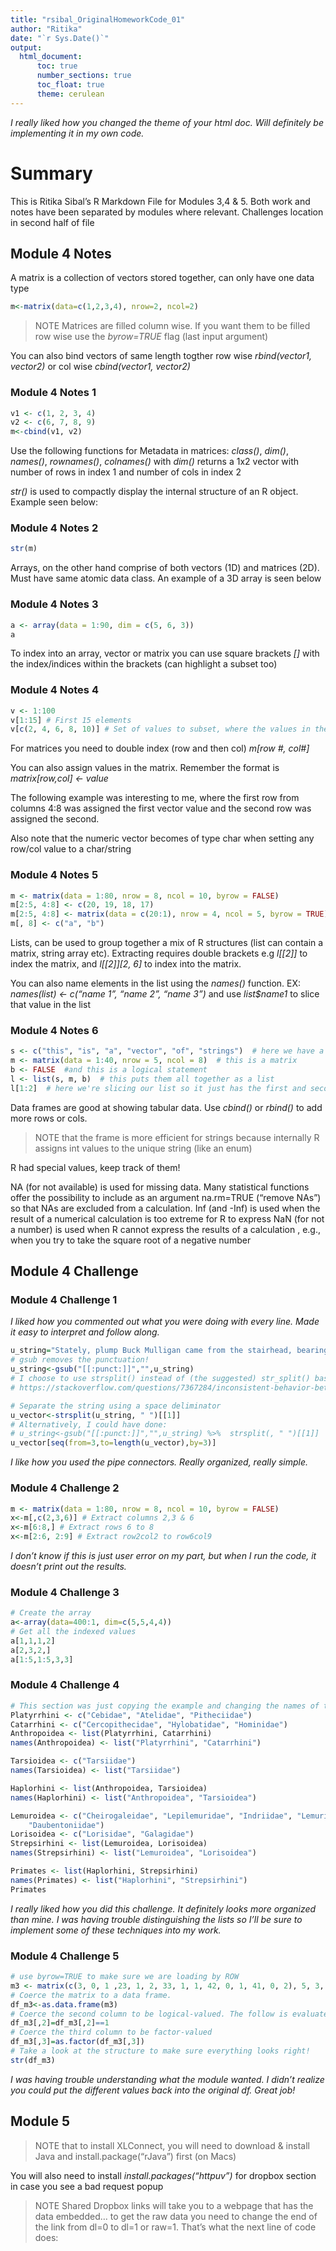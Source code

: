 ```yaml
---
title: "rsibal_OriginalHomeworkCode_01"
author: "Ritika"
date: "`r Sys.Date()`"
output: 
  html_document:
      toc: true
      number_sections: true
      toc_float: true
      theme: cerulean
---
```


*I really liked how you changed the theme of your html doc. Will definitely be implementing it in my own code.*

# Summary

This is Ritika Sibal's R Markdown File for Modules 3,4 & 5. Both work and notes have been separated by modules where relevant. Challenges location in second half of file

## Module 4 Notes

A matrix is a collection of vectors stored together, can only have one data type

```r
m<-matrix(data=c(1,2,3,4), nrow=2, ncol=2)
```

> NOTE Matrices are filled column wise. If you want them to be filled row wise use the *byrow=TRUE* flag (last input argument)

You can also bind vectors of same length togther row wise *rbind(vector1, vector2)* or col wise *cbind(vector1, vector2)*

### Module 4 Notes 1

```r
v1 <- c(1, 2, 3, 4)
v2 <- c(6, 7, 8, 9)
m<-cbind(v1, v2)
```

Use the following functions for Metadata in matrices: *class()*, *dim()*, *names()*, *rownames()*, *colnames()* with *dim()* returns a 1x2 vector with number of rows in index 1 and number of cols in index 2

*str()* is used to compactly display the internal structure of an R object. Example seen below:

### Module 4 Notes 2

```r
str(m)
```

Arrays, on the other hand comprise of both vectors (1D) and matrices (2D). Must have same atomic data class. An example of a 3D array is seen below

### Module 4 Notes 3

```r
a <- array(data = 1:90, dim = c(5, 6, 3))
a
```

To index into an array, vector or matrix you can use square brackets *[]* with the index/indices within the brackets (can highlight a subset too)

### Module 4 Notes 4

```r
v <- 1:100 
v[1:15] # First 15 elements
v[c(2, 4, 6, 8, 10)] # Set of values to subset, where the values in the brackets reflect the indices to subset, not the actual values
```

For matrices you need to double index (row and then col) *m[row #, col#]*

You can also assign values in the matrix. Remember the format is *matrix[row,col] \<- value*

The following example was interesting to me, where the first row from columns 4:8 was assigned the first vector value and the second row was assigned the second.

Also note that the numeric vector becomes of type char when setting any row/col value to a char/string

### Module 4 Notes 5

```r
m <- matrix(data = 1:80, nrow = 8, ncol = 10, byrow = FALSE)
m[2:5, 4:8] <- c(20, 19, 18, 17)
m[2:5, 4:8] <- matrix(data = c(20:1), nrow = 4, ncol = 5, byrow = TRUE)
m[, 8] <- c("a", "b")
```

Lists, can be used to group together a mix of R structures (list can contain a matrix, string array etc). Extracting requires double brackets e.g *l[[2]]* to index the matrix, and *l[[2]][2, 6]* to index into the matrix.

You can also name elements in the list using the *names()* function. EX: *names(list) \<- c("name 1", "name 2", "name 3")* and use *list\$name1* to slice that value in the list

### Module 4 Notes 6

```r
s <- c("this", "is", "a", "vector", "of", "strings")  # here we have a vector
m <- matrix(data = 1:40, nrow = 5, ncol = 8)  # this is a matrix
b <- FALSE  #and this is a logical statement
l <- list(s, m, b)  # this puts them all together as a list
l[1:2]  # here we're slicing our list so it just has the first and second elements. LIST SLICING
```

Data frames are good at showing tabular data. Use *cbind()* or *rbind()* to add more rows or cols.

> NOTE that the frame is more efficient for strings because internally R assigns int values to the unique string (like an enum)

R had special values, keep track of them!

NA (for not available) is used for missing data. Many statistical functions offer the possibility to include as an argument na.rm=TRUE ("remove NAs") so that NAs are excluded from a calculation. Inf (and -Inf) is used when the result of a numerical calculation is too extreme for R to express NaN (for not a number) is used when R cannot express the results of a calculation , e.g., when you try to take the square root of a negative number

## Module 4 Challenge

### Module 4 Challenge 1

*I liked how you commented out what you were doing with every line. Made it easy to interpret and follow along.*

```r
u_string="Stately, plump Buck Mulligan came from the stairhead, bearing a bowl of lather on which a mirror and a razor lay crossed."
# gsub removes the punctuation!
u_string<-gsub("[[:punct:]]","",u_string)
# I choose to use strsplit() instead of (the suggested) str_split() based on the information found
# https://stackoverflow.com/questions/7367284/inconsistent-behavior-between-str-split-and-strsplit

# Separate the string using a space deliminator
u_vector<-strsplit(u_string, " ")[[1]]
# Alternatively, I could have done:
# u_string<-gsub("[[:punct:]]","",u_string) %>%  strsplit(, " ")[[1]]
u_vector[seq(from=3,to=length(u_vector),by=3)]
```

*I like how you used the pipe connectors. Really organized, really simple.*

### Module 4 Challenge 2

```r
m <- matrix(data = 1:80, nrow = 8, ncol = 10, byrow = FALSE)
x<-m[,c(2,3,6)] # Extract columns 2,3 & 6
x<-m[6:8,] # Extract rows 6 to 8 
x<-m[2:6, 2:9] # Extract row2col2 to row6col9
```

*I don't know if this is just user error on my part, but when I run the code, it doesn't print out the results.*

### Module 4 Challenge 3

```r
# Create the array
a<-array(data=400:1, dim=c(5,5,4,4))
# Get all the indexed values
a[1,1,1,2]
a[2,3,2,]
a[1:5,1:5,3,3]
```

### Module 4 Challenge 4

```r
# This section was just copying the example and changing the names of the primates.
Platyrrhini <- c("Cebidae", "Atelidae", "Pitheciidae")
Catarrhini <- c("Cercopithecidae", "Hylobatidae", "Hominidae")
Anthropoidea <- list(Platyrrhini, Catarrhini)
names(Anthropoidea) <- list("Platyrrhini", "Catarrhini")

Tarsioidea <- c("Tarsiidae")
names(Tarsioidea) <- list("Tarsiidae")

Haplorhini <- list(Anthropoidea, Tarsioidea)
names(Haplorhini) <- list("Anthropoidea", "Tarsioidea")

Lemuroidea <- c("Cheirogaleidae", "Lepilemuridae", "Indriidae", "Lemuridae",
    "Daubentoniidae")
Lorisoidea <- c("Lorisidae", "Galagidae")
Strepsirhini <- list(Lemuroidea, Lorisoidea)
names(Strepsirhini) <- list("Lemuroidea", "Lorisoidea")

Primates <- list(Haplorhini, Strepsirhini)
names(Primates) <- list("Haplorhini", "Strepsirhini")
Primates
```

*I really liked how you did this challenge. It definitely looks more organized than mine. I was having trouble distinguishing the lists so I'll be sure to implement some of these techniques into my work.*

### Module 4 Challenge 5

```r
# use byrow=TRUE to make sure we are loading by ROW
m3 <- matrix(c(3, 0, 1 ,23, 1, 2, 33, 1, 1, 42, 0, 1, 41, 0, 2), 5, 3, byrow=TRUE)
# Coerce the matrix to a data frame.
df_m3<-as.data.frame(m3)
# Coerce the second column to be logical-valued. The follow is evaluates df_m3[,2]==1 first and sets it to df_m3[,2]
df_m3[,2]=df_m3[,2]==1
# Coerce the third column to be factor-valued
df_m3[,3]=as.factor(df_m3[,3])
# Take a look at the structure to make sure everything looks right!
str(df_m3)
```

*I was having trouble understanding what the module wanted. I didn't realize you could put the different values back into the original df. Great job!*

## Module 5

> NOTE that to install XLConnect, you will need to download & install Java and install.package("rJava") first (on Macs)

You will also need to install *install.packages("httpuv")* for dropbox section in case you see a bad request popup

> NOTE Shared Dropbox links will take you to a webpage that has the data embedded... to get the raw data you need to change the end of the link from dl=0 to dl=1 or raw=1. That's what the next line of code does:
